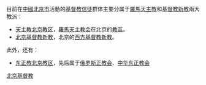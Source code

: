 目前在[[中國|中國]][[北京市|北京市]]活動的[[基督教|基督教]][[基督徒|信徒]]群体主要分属于[[羅馬天主教|羅馬天主教]]和[[基督教新教|基督教新教]]兩大教派：
* [[天主教北京教区|天主教北京教区]]，[[羅馬天主教会|羅馬天主教会]]在北京的[[教區|教區]]。
* [[北京基督教新教|北京基督教新教]]，北京的[[西方基督教|西方基督教]][[新教|新教]]。

此外，还有：
* [[东正教北京教区|东正教北京教区]]，先后属于[[俄罗斯正教会|俄罗斯正教会]]、[[中华东正教会|中华东正教会]]

{{Disambiguation|Cat=五字中国相关消歧义}}
[[Category:北京基督教|]]